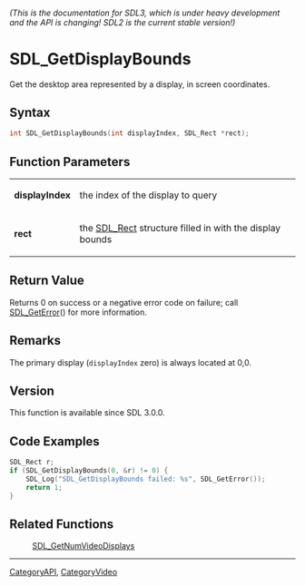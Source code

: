====== (This is the documentation for SDL3, which is under heavy development and the API is changing! SDL2 is the current stable version!) ======
= SDL_GetDisplayBounds =

Get the desktop area represented by a display, in screen coordinates.

== Syntax ==

<syntaxhighlight lang='c'>
int SDL_GetDisplayBounds(int displayIndex, SDL_Rect *rect);
</syntaxhighlight>

== Function Parameters ==

{|
|'''displayIndex'''
|the index of the display to query
|-
|'''rect'''
|the [[SDL_Rect]] structure filled in with the display bounds
|}

== Return Value ==

Returns 0 on success or a negative error code on failure; call
[[SDL_GetError]]() for more information.

== Remarks ==

The primary display (<code>displayIndex</code> zero) is always located at
0,0.

== Version ==

This function is available since SDL 3.0.0.

== Code Examples ==

<syntaxhighlight lang='c++'>
SDL_Rect r;
if (SDL_GetDisplayBounds(0, &r) != 0) {
    SDL_Log("SDL_GetDisplayBounds failed: %s", SDL_GetError());
    return 1;
}
</syntaxhighlight>

== Related Functions ==

:[[SDL_GetNumVideoDisplays]]

----
[[CategoryAPI]], [[CategoryVideo]]


